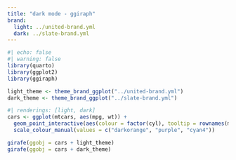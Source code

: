 ```yaml
---
title: "dark mode - ggiraph"
brand:
  light: ../united-brand.yml
  dark: ../slate-brand.yml
---
```


```r
#| echo: false
#| warning: false
library(quarto)
library(ggplot2)
library(ggiraph)

light_theme <- theme_brand_ggplot("../united-brand.yml")
dark_theme <- theme_brand_ggplot("../slate-brand.yml")
```

```r
#| renderings: [light, dark]
cars <- ggplot(mtcars, aes(mpg, wt)) +
  geom_point_interactive(aes(colour = factor(cyl), tooltip = rownames(mtcars))) +
  scale_colour_manual(values = c("darkorange", "purple", "cyan4"))

girafe(ggobj = cars + light_theme)
girafe(ggobj = cars + dark_theme)
```
